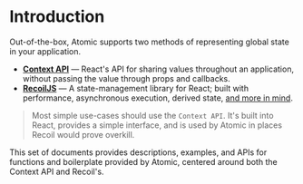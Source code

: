 
<Meta title="State/Introduction" />

# Introduction

Out-of-the-box, Atomic supports two methods of representing global state in your application.

* [**Context API**](https://reactjs.org/docs/context.html) — React's API for sharing values throughout an application, without passing the value through props and callbacks.
* [**RecoilJS**](https://recoiljs.org/) — A state-management library for React; built with performance, asynchronous execution, derived state, [and more in mind](https://recoiljs.org/docs/introduction/motivation).

> Most simple use-cases should use the `Context API`. It's built into React, provides a simple interface, and is used by Atomic in places Recoil would prove overkill.

This set of documents provides descriptions, examples, and APIs for functions and boilerplate provided by Atomic, centered around both the Context API and Recoil's.
